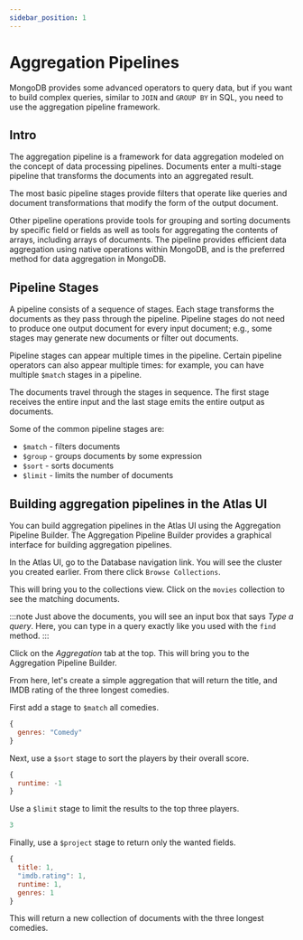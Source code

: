 ```yaml
---
sidebar_position: 1
---
```


# Aggregation Pipelines

MongoDB provides some advanced operators to query data, but if you want to build complex queries, similar to `JOIN` and `GROUP BY` in SQL, you need to use the aggregation pipeline framework.

## Intro

The aggregation pipeline is a framework for data aggregation modeled on the concept of data processing pipelines. Documents enter a multi-stage pipeline that transforms the documents into an aggregated result.

The most basic pipeline stages provide filters that operate like queries and document transformations that modify the form of the output document.

Other pipeline operations provide tools for grouping and sorting documents by specific field or fields as well as tools for aggregating the contents of arrays, including arrays of documents. The pipeline provides efficient data aggregation using native operations within MongoDB, and is the preferred method for data aggregation in MongoDB.

## Pipeline Stages

A pipeline consists of a sequence of stages. Each stage transforms the documents as they pass through the pipeline. Pipeline stages do not need to produce one output document for every input document; e.g., some stages may generate new documents or filter out documents.

Pipeline stages can appear multiple times in the pipeline. Certain pipeline operators can also appear multiple times: for example, you can have multiple `$match` stages in a pipeline.

The documents travel through the stages in sequence. The first stage receives the entire input and the last stage emits the entire output as documents.

Some of the common pipeline stages are:
* `$match` - filters documents
* `$group` - groups documents by some expression
* `$sort` - sorts documents
* `$limit` - limits the number of documents

## Building aggregation pipelines in the Atlas UI

You can build aggregation pipelines in the Atlas UI using the Aggregation Pipeline Builder. The Aggregation Pipeline Builder provides a graphical interface for building aggregation pipelines.

In the Atlas UI, go to the Database navigation link. You will see the cluster you created earlier. From there click `Browse Collections`.

This will bring you to the collections view. Click on the `movies` collection to see the matching documents.

:::note
Just above the documents, you will see an input box that says _Type a query_. Here, you can type in a query exactly like you used with the `find` method.
:::

Click on the _Aggregation_ tab at the top. This will bring you to the Aggregation Pipeline Builder.

From here, let's create a simple aggregation that will return the title, and IMDB rating of the three longest comedies.

First add a stage to `$match` all comedies.

```js
{
  genres: "Comedy"
}
```

Next, use a `$sort` stage to sort the players by their overall score.

```js
{
  runtime: -1
}
```

Use a `$limit` stage to limit the results to the top three players.

```js
3
```

Finally, use a `$project` stage to return only the wanted fields.

```js
{
  title: 1,
  "imdb.rating": 1,
  runtime: 1,
  genres: 1
}
```

This will return a new collection of documents with the three longest comedies.